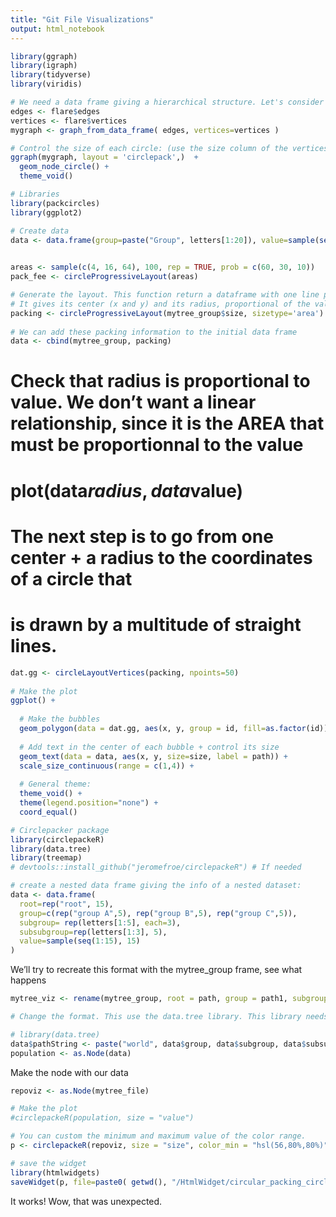 ```yaml
---
title: "Git File Visualizations"
output: html_notebook
---
```


```r
library(ggraph)
library(igraph)
library(tidyverse)
library(viridis)
```

```r
# We need a data frame giving a hierarchical structure. Let's consider the flare dataset:
edges <- flare$edges
vertices <- flare$vertices
mygraph <- graph_from_data_frame( edges, vertices=vertices )
```

```r
# Control the size of each circle: (use the size column of the vertices data frame)
ggraph(mygraph, layout = 'circlepack',)  + 
  geom_node_circle() +
  theme_void()
```

```r
# Libraries
library(packcircles)
library(ggplot2)
``` 

```r

# Create data
data <- data.frame(group=paste("Group", letters[1:20]), value=sample(seq(1,100),20)) 
 
```

```r

areas <- sample(c(4, 16, 64), 100, rep = TRUE, prob = c(60, 30, 10))
pack_fee <- circleProgressiveLayout(areas)

```

```r

# Generate the layout. This function return a dataframe with one line per bubble. 
# It gives its center (x and y) and its radius, proportional of the value
packing <- circleProgressiveLayout(mytree_group$size, sizetype='area')
 
# We can add these packing information to the initial data frame
data <- cbind(mytree_group, packing)


```
 
# Check that radius is proportional to value. We don't want a linear relationship, since it is the AREA that must be proportionnal to the value
# plot(data$radius, data$value)
 
# The next step is to go from one center + a radius to the coordinates of a circle that
# is drawn by a multitude of straight lines.

```r
dat.gg <- circleLayoutVertices(packing, npoints=50)
 
# Make the plot
ggplot() + 
  
  # Make the bubbles
  geom_polygon(data = dat.gg, aes(x, y, group = id, fill=as.factor(id)), colour = "black", alpha = 0.6) +
  
  # Add text in the center of each bubble + control its size
  geom_text(data = data, aes(x, y, size=size, label = path)) +
  scale_size_continuous(range = c(1,4)) +
  
  # General theme:
  theme_void() + 
  theme(legend.position="none") +
  coord_equal()

```

```r

# Circlepacker package
library(circlepackeR)
library(data.tree)
library(treemap)      
# devtools::install_github("jeromefroe/circlepackeR") # If needed

# create a nested data frame giving the info of a nested dataset:
data <- data.frame(
  root=rep("root", 15),
  group=c(rep("group A",5), rep("group B",5), rep("group C",5)), 
  subgroup= rep(letters[1:5], each=3),
  subsubgroup=rep(letters[1:3], 5),
  value=sample(seq(1:15), 15)
)

```

We'll try to recreate this format with the mytree_group frame, see what happens

```r

mytree_viz <- rename(mytree_group, root = path, group = path1, subgroup = path2, subsubgroup = path3)

```

```r

# Change the format. This use the data.tree library. This library needs a column that looks like root/group/subgroup/..., so I build it

# library(data.tree)
data$pathString <- paste("world", data$group, data$subgroup, data$subsubgroup, sep = "/")
population <- as.Node(data)

```

Make the node with our data

```r

repoviz <- as.Node(mytree_file)

```

```r
# Make the plot
#circlepackeR(population, size = "value")

# You can custom the minimum and maximum value of the color range.
p <- circlepackeR(repoviz, size = "size", color_min = "hsl(56,80%,80%)", color_max = "hsl(341,30%,40%)")

# save the widget
library(htmlwidgets)
saveWidget(p, file=paste0( getwd(), "/HtmlWidget/circular_packing_circlepackeR2.html"))

```

It works! Wow, that was unexpected. 



